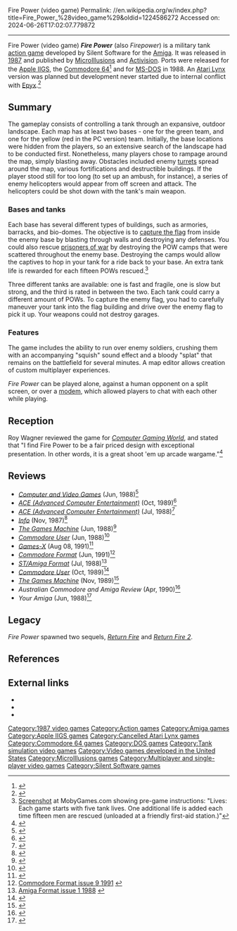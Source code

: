 Fire Power (video game)
Permalink: //en.wikipedia.org/w/index.php?title=Fire_Power_%28video_game%29&oldid=1224586272
Accessed on: 2024-06-26T17:02:07.779872



------
Fire Power (video game)
{{Use mdy dates|date=September 2022}}
{{Infobox video game
|title = Fire Power
|image = Fire Power video game cover.jpg
|caption = 
|developer = Silent Software
|publisher = [[MicroIllusions]]
|designer = [[Baron R. K. Von Wolfsheild]]
|released = 1987, 1988
|genre = [[Action game|Action]]
|modes = [[Single player|Single]], [[Multiplayer video game|multiplayer]]
|platforms = [[Amiga]], [[Apple IIgs|Apple II<small>GS</small>]], [[MS-DOS]], [[Commodore 64]]
|alt = 
}}
'''''Fire Power''''' (also ''Firepower'') is a military tank [[action game]] developed by Silent Software for the [[Amiga]]. It was released in [[1987 in video gaming|1987]] and published by [[MicroIllusions]] and [[Activision]]. Ports were released for the [[Apple IIGS]], the [[Commodore 64]]<ref>{{cite web | url=http://pctimeline.info/c64/c641988.htm | title=Chronology of the Commodore 64 Computer (1988) }}</ref> and for [[MS-DOS]] in 1988. An [[Atari Lynx]] version was planned but development never started due to internal conflict with [[Epyx]].<ref>{{cite web|author=Ash|url=https://retrogamingblog.co.uk/2015/05/14/reichart-von-wolfsheild-3do-return-fire-and-the-industry/|title=Reichart Von Wolfshield - 3DO, Return Fire and the Video Game Industry: Interview|website=retrogamingblog.co.uk|date=May 14, 2015|accessdate=2019-04-21}}</ref>

==Summary==
The gameplay consists of controlling a tank through an expansive, outdoor landscape. Each map has at least two bases - one for the green team, and one for the yellow (red in the PC version) team. Initially, the base locations were hidden from the players, so an extensive search of the landscape had to be conducted first.
Nonetheless, many players chose to rampage around the map, simply blasting away. Obstacles included enemy [[Gun turret|turret]]s spread around the map, various fortifications and destructible buildings. If the player stood still for too long (to set up an ambush, for instance), a series of enemy helicopters would appear from off screen and attack. The helicopters could be shot down with the tank's main weapon.

===Bases and tanks=== 
Each base has several different types of buildings, such as armories, barracks, and bio-domes. The objective is to [[capture the flag]] from inside the enemy base by blasting through walls and destroying any defenses. You could also rescue [[prisoners of war]] by destroying the POW camps that were scattered throughout the enemy base. Destroying the camps would allow the captives to hop in your tank for a ride back to your base. An extra tank life is rewarded for each fifteen POWs rescued.<ref>[http://www.mobygames.com/game/dos/fire-power/screenshots/gameShotId,46234/ Screenshot] at MobyGames.com showing pre-game instructions: "Lives: Each game starts with five tank lives. One additional life is added each time fifteen men are rescued (unloaded at a friendly first-aid station.)"</ref>

Three different tanks are available: one is fast and fragile, one is slow but strong, and the third is rated in between the two. Each tank could carry a different amount of POWs. To capture the enemy flag, you had to carefully maneuver your tank into the flag building and drive over the enemy flag to pick it up. Your weapons could not destroy garages.

===Features===
The game includes the ability to run over enemy soldiers, crushing them with an accompanying "squish" sound effect and a bloody "splat" that remains on the battlefield for several minutes.  A map editor allows creation of custom multiplayer experiences.

''Fire Power'' can be played alone, against a human opponent on a split screen, or over a [[modem]], which allowed players to chat with each other while playing.

==Reception==
Roy Wagner reviewed the game for ''[[Computer Gaming World]]'', and stated that "I find Fire Power to be a fair priced design with exceptional presentation. In other words, it is a great shoot 'em up arcade wargame."<ref name="CGW42">{{cite magazine |last=Wagner |first=Roy |title=Fire Power |magazine=Computer Gaming World |date=December 1987 |volume=1 |issue=42 |pages=51}}</ref>

==Reviews==
*''[[Computer and Video Games]]'' (Jun, 1988)<ref>{{cite web | url=https://archive.org/details/cvg-magazine-080/page/n41/mode/2up | title=CVG Magazine Issue 080 | date=June 1988 }}</ref>
*''[[ACE (Advanced Computer Entertainment)]]'' (Oct, 1989)<ref>{{cite web | url=https://archive.org/details/ace-magazine-25/page/n81/mode/2up | title=ACE Magazine Issue 25 | date=October 1989 }}</ref>
*''[[ACE (Advanced Computer Entertainment)]]'' (Jul, 1988)<ref>{{cite web | url=https://archive.org/details/ace-magazine-10/page/n54/mode/2up | title=ACE Magazine Issue 10 | date=July 1988 }}</ref>
*''[[.info (magazine)|Info]]'' (Nov, 1987)<ref>{{cite web | url=http://amr.abime.net/review_7027 | title=Fire Power review from Info 17 (Nov - Dec 1987) - Amiga Magazine Rack }}</ref>
*''[[The Games Machine]]'' (Jun, 1988)<ref>{{cite web | url=https://archive.org/details/thegamesmachine-magazine-07/page/n65/mode/2up | title=The Games Machine Magazine Issue 07 }}</ref>
*''[[Commodore User]]'' (Jun, 1988)<ref>{{cite web | url=https://amigareviews.leveluphost.com/firepowe.htm#firepowercu | title=Amiga Reviews: Firepower }}</ref>
*''[[Games-X]]'' (Aug 08, 1991)<ref>{{cite web | url=https://archive.org/details/Games_X_Magazine_016/page/n10/mode/2up | title=Games X Magazine 016 }}</ref>
*''[[Commodore Format]]'' (Jun, 1991)<ref>[https://archive.org/stream/commodore-format-magazine-09/Commodore_Format_Issue_09_1991_06#page/n57/mode/2up Commodore Format issue 9 1991] {{dead link|date=April 2024}}</ref>
*''[[ST/Amiga Format]]'' (Jul, 1988)<ref>[https://archive.org/stream/ST_Amiga_Format_Issue_01_1988-07_Future_Publishing_GB#page/n53/mode/2up Amiga Format issue 1 1988] {{dead link|date=April 2024}}</ref>
*''[[Commodore User]]'' (Oct, 1989)<ref>{{cite web | url=https://archive.org/details/commodore-user-magazine-73/page/n61/mode/2up | title=Commodore User Magazine Issue 73 | date=October 1989 }}</ref>
*''[[The Games Machine]]'' (Nov, 1989)<ref>{{cite web | url=https://archive.org/details/the-games-machine-24/page/n82/mode/2up | title=The Games Machine Issue 24 }}</ref>
*''Australian Commodore and Amiga Review'' (Apr, 1990)<ref>{{cite web | url=https://archive.org/details/Australian_Commodore_and_Amiga_Review_The_Volume_7_Issue_4_1990-04_Saturday_Magazine_AU/page/n69/mode/2up | title=Australian Commodore and Amiga Review, the - Volume 7 Issue 4 (1990-04)(Saturday Magazine)(AU) | date=April 1990 }}</ref>
*''Your Amiga'' (Jun, 1988)<ref>{{cite web | url=http://amr.abime.net/review_4909 | title=Firepower review from Your Amiga (Jun - Jul 1988) - Amiga Magazine Rack }}</ref>

==Legacy==
''Fire Power'' spawned two sequels, ''[[Return Fire]]'' and ''[[Return Fire 2]]''.

==References==
{{Reflist}}

==External links==
*{{lemon64 game|id=926|name=Firepower}}
*{{Lemon Amiga game|id=411}}
*{{mobygames|/1640}}

{{Authority control}}

[[Category:1987 video games]]
[[Category:Action games]]
[[Category:Amiga games]]
[[Category:Apple IIGS games]]
[[Category:Cancelled Atari Lynx games]]
[[Category:Commodore 64 games]]
[[Category:DOS games]]
[[Category:Tank simulation video games]]
[[Category:Video games developed in the United States]]
[[Category:MicroIllusions games]]
[[Category:Multiplayer and single-player video games]]
[[Category:Silent Software games]]
